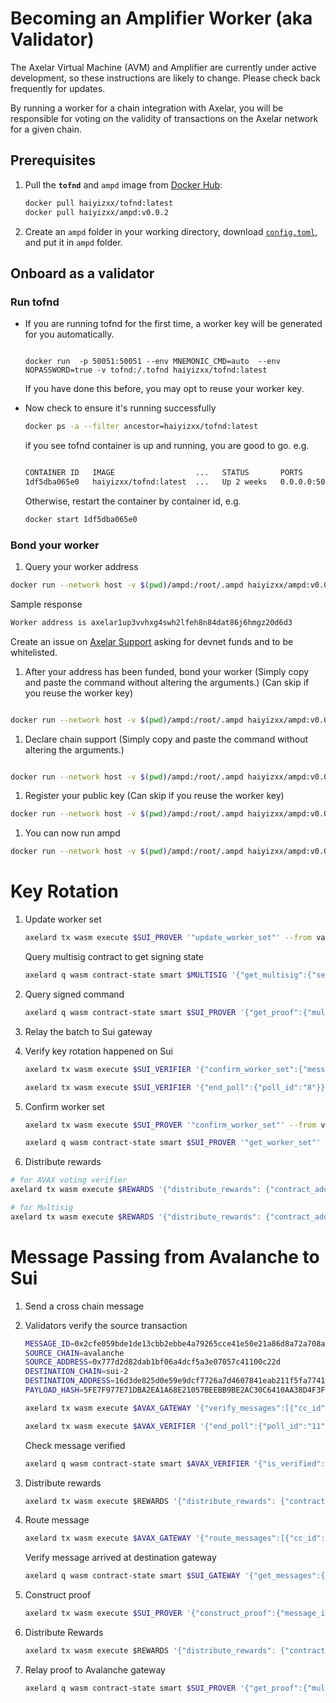# Becoming an Amplifier Worker (aka Validator)


<Callout>The Axelar Virtual Machine (AVM) and Amplifier are currently under active development, so these instructions are likely to change. Please check back frequently for updates.</Callout>

By running a worker for a chain integration with Axelar, you will be responsible for voting on the validity of transactions on the Axelar network for a given chain.

## Prerequisites

1. Pull the **`tofnd`** and `ampd` image from [Docker Hub](https://hub.docker.com/):
    ```bash
    docker pull haiyizxx/tofnd:latest
    docker pull haiyizxx/ampd:v0.0.2
    ```
1. Create an `ampd` folder in your working directory, download [`config.toml`](https://file.notion.so/f/f/8f1eb2f6-501d-4ae8-bd56-d35b21d3750f/a9bc03f8-a772-41bb-ad17-4f1b650f18ca/config.toml?id=6a8ec351-527a-467e-ab81-abc7ee8a9950&table=block&spaceId=8f1eb2f6-501d-4ae8-bd56-d35b21d3750f&expirationTimestamp=1705082400000&signature=qeG1WvtWM640SjvpYwg3ZMcBgEpCbIq2gUO1diGYbVQ&downloadName=config.toml), and put it in `ampd` folder.

## Onboard as a validator

### Run tofnd

- If you are running tofnd for the first time, a worker key will be generated for you automatically.

    ```docker

    docker run  -p 50051:50051 --env MNEMONIC_CMD=auto  --env NOPASSWORD=true -v tofnd:/.tofnd haiyizxx/tofnd:latest
    ```

    If you have done this before, you may opt to reuse your worker key.

* Now check to ensure it's running successfully

  ```bash
  docker ps -a --filter ancestor=haiyizxx/tofnd:latest
  ```

  if you see tofnd container is up and running, you are good to go.
  e.g.

  ```bash

  CONTAINER ID   IMAGE                  ...   STATUS       PORTS
  1df5dba065e0   haiyizxx/tofnd:latest  ...   Up 2 weeks   0.0.0.0:50051->50051/tcp
  ```

  Otherwise, restart the container by container id, e.g.

  ```bash
  docker start 1df5dba065e0
  ```

### Bond your worker

1. Query your worker address

```bash
docker run --network host -v $(pwd)/ampd:/root/.ampd haiyizxx/ampd:v0.0.2 worker-address
```

Sample response

```bash
Worker address is axelar1up3vvhxg4swh2lfeh8n84dat86j6hmgz20d6d3
```

Create an issue on [Axelar Support](https://github.com/axelarnetwork/support) asking for devnet funds and to be whitelisted.

1.  After your address has been funded, bond your worker
    (Simply copy and paste the command without altering the arguments.)
    (Can skip if you reuse the worker key)

```bash

docker run --network host -v $(pwd)/ampd:/root/.ampd haiyizxx/ampd:v0.0.2 bond-worker "axelar15xkahjmdkxu9jm63nlfff5kczkye5nj53f29d26ktqrc9nk8sy6srcwxyy" "validators" 100 "uamplifier"
```

1. Declare chain support
   (Simply copy and paste the command without altering the arguments.)

```bash

docker run --network host -v $(pwd)/ampd:/root/.ampd haiyizxx/ampd:v0.0.2 declare-chain-support  "axelar15xkahjmdkxu9jm63nlfff5kczkye5nj53f29d26ktqrc9nk8sy6srcwxyy" "validators" "sui-2" "avalanche"
```

1. Register your public key
   (Can skip if you reuse the worker key)

```bash
docker run --network host -v $(pwd)/ampd:/root/.ampd haiyizxx/ampd:v0.0.2 register-public-key
```

1. You can now run ampd

```bash
docker run --network host -v $(pwd)/ampd:/root/.ampd haiyizxx/ampd:v0.0.2
```

# Key Rotation

1. Update worker set
    ```bash
    axelard tx wasm execute $SUI_PROVER '"update_worker_set"' --from validator --gas auto --gas-adjustment 2
    ```

    Query multisig contract to get signing state

    ```bash
    axelard q wasm contract-state smart $MULTISIG '{"get_multisig":{"session_id":"12"}}'
    ```
1. Query signed command

    ```bash
    axelard q wasm contract-state smart $SUI_PROVER '{"get_proof":{"multisig_session_id":"12"}}'
    ```
1. Relay the batch to Sui gateway
1. Verify key rotation happened on Sui
    ```bash
    axelard tx wasm execute $SUI_VERIFIER '{"confirm_worker_set":{"message_id":"9RSAJtcr5z4wJte5nzdmhLHjWzzNegvHECfpWJ3FwUTs:0","new_operators":{"weights_by_addresses":[["021c4f23e560c7fe709dfc9d21564c50ae7d47849564b9c3321c38a8ad1b94d30d","1"],["023054b468b4d9e85144225705aa5dd06e46226a12aae6e854b16046df272145f3","1"],["026fa53253c4e5ca8ba71690470c887686f865fadb49430c2e95dfcc3a864e0c8c","1"],["027561c44dd85e1f08a99f4da41af912fc6a4986a431b3209cf1c8ecdb77609aae","1"],["02d3eef76c31694945e855423b1d7244d80dbbd04c2dbe707f3f4ec9bdcfe88950","1"],["02fdf3916dd87dc1357cd27c9d3ec302bb1a4e331decde00f7479db12c3bc9c96e","1"],["030d47294351c4800e804281e7e24d7fad7b3a53c666958fa5bdcf071a927f78df","1"],["03b36f52c88d68db7fb1a39d1c6a298dbf6936c8c73f8c7d3986145a13b7993744","1"],["03faa1ac20735bdc5647390f9bb9a763d139c284720bb05b46e8db54ca77059d7d","1"]], "threshold":"5"}}}' --from validator --gas auto --gas-adjustment 2
    ```
    ```bash
    axelard tx wasm execute $SUI_VERIFIER '{"end_poll":{"poll_id":"8"}}' --from validator --gas auto --gas-adjustment 2
    ```
1. Confirm worker set
    ```bash
    axelard tx wasm execute $SUI_PROVER '"confirm_worker_set"' --from validator --gas auto --gas-adjustment 2
    ```
    ```bash
    axelard q wasm contract-state smart $SUI_PROVER '"get_worker_set"'
    ```
1. Distribute rewards
  ```bash
  # for AVAX voting verifier
  axelard tx wasm execute $REWARDS '{"distribute_rewards": {"contract_address": "'$SUI_VERIFIER'", "epoch_count":1000}}' --from validator --gas auto --gas-adjustment 2

  # for Multisig
  axelard tx wasm execute $REWARDS '{"distribute_rewards": {"contract_address": "'$MULTISIG'", "epoch_count":2000}}' --from validator --gas auto --gas-adjustment 2
  ```

# Message Passing from Avalanche to Sui

1. Send a cross chain message
1. Validators verify the source transaction
    ```bash
    MESSAGE_ID=0x2cfe059bde1de13cbb2ebbe4a79265cce41e50e21a86d8a72a708a9a1cabd9a1:0
    SOURCE_CHAIN=avalanche
    SOURCE_ADDRESS=0x777d2d82dab1bf06a4dcf5a3e07057c41100c22d
    DESTINATION_CHAIN=sui-2
    DESTINATION_ADDRESS=16d3de825d0e59e9dcf7726a7d4607841eab211f5fa7741a7c44d6453fe38545
    PAYLOAD_HASH=5FE7F977E71DBA2EA1A68E21057BEEBB9BE2AC30C6410AA38D4F3FBE41DCFFD2
    ```

    ```bash
    axelard tx wasm execute $AVAX_GATEWAY '{"verify_messages":[{"cc_id":{"chain":"avalanche","id":"'$MESSAGE_ID'"}, "source_address":"'$SOURCE_ADDRESS'","destination_chain":"'$DESTINATION_CHAIN'","destination_address":"'$DESTINATION_ADDRESS'","payload_hash":"'$PAYLOAD_HASH'"}]}' --from validator --gas auto --gas-adjustment 2

    ```

    ```bash
    axelard tx wasm execute $AVAX_VERIFIER '{"end_poll":{"poll_id":"11"}}' --from validator --gas auto --gas-adjustment 2
    ```

    Check message verified

    ```bash
    axelard q wasm contract-state smart $AVAX_VERIFIER '{"is_verified":{"messages":[{"cc_id":{"chain":"avalanche","id":"'$MESSAGE_ID'"},"source_address":"'$SOURCE_ADDRESS'","destination_chain":"'$DESTINATION_CHAIN'","destination_address":"'$DESTINATION_ADDRESS'","payload_hash":"'$PAYLOAD_HASH'"}]}}'

    ```
3. Distribute rewards
    ```jsx
    axelard tx wasm execute $REWARDS '{"distribute_rewards": {"contract_address": "'$AVAX_VERIFIER'", "epoch_count":1000}}' --from validator --gas auto --gas-adjustment 2
    ```
4. Route message
    ```bash
    axelard tx wasm execute $AVAX_GATEWAY '{"route_messages":[{"cc_id":{"chain":"avalanche","id":"'$MESSAGE_ID'"}, "source_address":"'$SOURCE_ADDRESS'","destination_chain":"'$DESTINATION_CHAIN'","destination_address":"'$DESTINATION_ADDRESS'","payload_hash":"'$PAYLOAD_HASH'"}]}' --from validator --gas auto --gas-adjustment 2
    ```

    Verify message arrived at destination gateway

    ```bash
    axelard q wasm contract-state smart $SUI_GATEWAY '{"get_messages":{"message_ids":[{"chain":"avalanche","id":"'$MESSAGE_ID'"}]}}'
    ```
1. Construct proof
    ```bash
    axelard tx wasm execute $SUI_PROVER '{"construct_proof":{"message_ids":["avalanche:'$MESSAGE_ID'"]}}' --from validator --gas auto --gas-adjustment 2
    ```
1. Distribute Rewards
    ```jsx
    axelard tx wasm execute $REWARDS '{"distribute_rewards": {"contract_address": "'$MULTISIG'", "epoch_count":1000}}' --from validator --gas auto --gas-adjustment 2
    ```
1. Relay proof to Avalanche gateway
    ```bash
    axelard q wasm contract-state smart $SUI_PROVER '{"get_proof":{"multisig_session_id":"13"}}'
    ```
